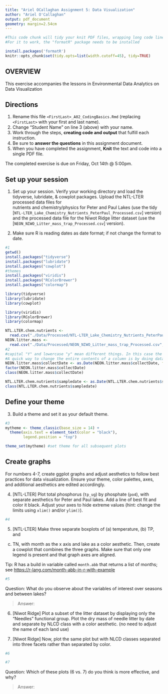 ```yaml
---
title: "Ariel OCallaghan Assignment 5: Data Visualization"
author: "Ariel O'Callaghan"
output: pdf_document
geometry: margin=2.54cm
---
```


```r
#This code chunk will tidy your knit PDF files, wrapping long code lines
#For it to work, the "formatR" package needs to be installed

install.packages('formatR')
knitr::opts_chunk$set(tidy.opts=list(width.cutoff=45), tidy=TRUE)
```

## OVERVIEW

This exercise accompanies the lessons in Environmental Data Analytics on Data Visualization 

## Directions
1. Rename this file `<FirstLast>_A02_CodingBasics.Rmd` (replacing `<FirstLast>` with your first and last name).
2. Change "Student Name" on line 3 (above) with your name.
3. Work through the steps, **creating code and output** that fulfill each instruction.
4. Be sure to **answer the questions** in this assignment document.
5. When you have completed the assignment, **Knit** the text and code into a single PDF file.

The completed exercise is due on Friday, Oct 14th @ 5:00pm.



## Set up your session 
1. Set up your session. Verify your working directory and load the tidyverse, 
lubridate, & cowplot packages. Upload the NTL-LTER processed data files for  
nutrients and chemistry/physics for Peter and Paul Lakes (use the tidy 
[`NTL-LTER_Lake_Chemistry_Nutrients_PeterPaul_Processed.csv`] version) and 
the processed data file for the Niwot Ridge litter dataset (use the
[`NEON_NIWO_Litter_mass_trap_Processed.csv`] version). 

2. Make sure R is reading dates as date format; if not change the format to date.

```r
#1
getwd()
install.packages("tidyverse")
install.packages("lubridate")
install.packages("cowplot")
#themes
install.packages("viridis")
install.packages("RColorBrewer")
install.packages("colormap")

library(tidyverse)
library(lubridate)
library(cowplot)

library(viridis)
library(RColorBrewer)
library(colormap)

NTL.LTER.chem.nutrients <- 
  read.csv("./Data/Processed/NTL-LTER_Lake_Chemistry_Nutrients_PeterPaul_Processed.csv", stringsAsFactors = TRUE)
NEON.litter.mass <- 
  read.csv("./Data/Processed/NEON_NIWO_Litter_mass_trap_Processed.csv", stringsAsFactors = TRUE)
#2 
#capital "Y" and lowercase "y" mean different things. In this case the year was fully written out "2018" so you needed to use capital "Y". The use of lowercase "y" tells your code the last two digits of the year are given so it would incorrectly interpret the year to be "20" thus 2020 instead of 2018.
#A quick way to change the entire contents of a column is by doing dataframe$column <- "value" 
NEON.litter.mass$collectDate <- as.Date(NEON.litter.mass$collectDate, format = "%Y-%m-%d")
factor(NEON.litter.mass$collectDate)
class(NEON.litter.mass$collectDate)

NTL.LTER.chem.nutrients$sampledate <- as.Date(NTL.LTER.chem.nutrients$sampledate, format = "%Y-%m-%d")
class(NTL.LTER.chem.nutrients$sampledate)
```
## Define your theme
3. Build a theme and set it as your default theme.

```r
#3
mytheme <- theme_classic(base_size = 14) + 
  theme(axis.text = element_text(color = "black"), 
        legend.position = "top")

theme_set(mytheme) #set theme for all subsequent plots 
```

## Create graphs
For numbers 4-7, create ggplot graphs and adjust aesthetics to follow best 
practices for data visualization. Ensure your theme, color palettes, axes, 
and additional aesthetics are edited accordingly.

4. [NTL-LTER] Plot total phosphorus (`tp_ug`) by phosphate (`po4`), with 
separate aesthetics for Peter and Paul lakes. Add a line of best fit and 
color it black. Adjust your axes to hide extreme values (hint: change the 
limits using `xlim()` and/or `ylim()`).

```r
#4

```


5. [NTL-LTER] Make three separate boxplots of (a) temperature, (b) TP, and 
(c) TN, with month as the x axis and lake as a color aesthetic. Then, create 
a cowplot that combines the three graphs. Make sure that only one legend is 
present and that graph axes are aligned. 

Tip: R has a build in variable called `month.abb` that returns a list of months;
see <https://r-lang.com/month-abb-in-r-with-example>

```r
#5

```

Question: What do you observe about the variables of interest over seasons 
and between lakes? 

> Answer: 

6. [Niwot Ridge] Plot a subset of the litter dataset by displaying only the 
"Needles" functional group. Plot the dry mass of needle litter by date and 
separate by NLCD class with a color aesthetic. (no need to adjust the name 
of each land use)

7. [Niwot Ridge] Now, plot the same plot but with NLCD classes separated into 
three facets rather than separated by color. 

```r
#6

#7


```
Question: Which of these plots (6 vs. 7) do you think is more effective, and why? 

> Answer: